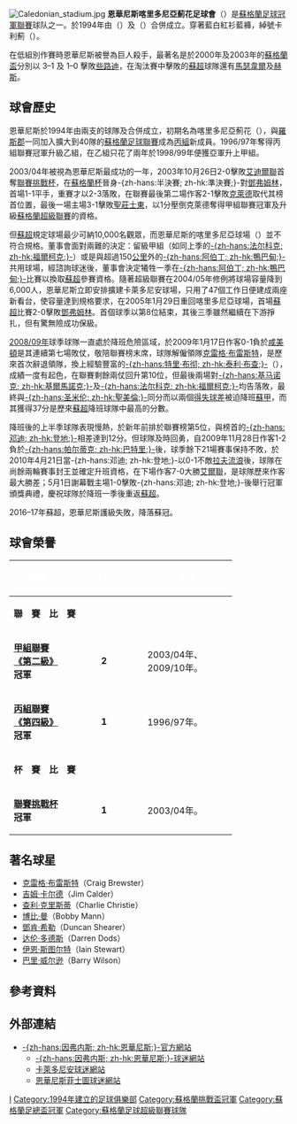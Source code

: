 {{noteTA
|G1=football
|G2=SPL
|T=zh-hans:因弗内斯足球俱乐部; zh-hk:恩華尼斯足球會; zh-tw: 印威內斯足球俱樂部;
|1=zh-hans:因弗内斯足球俱乐部; zh-hk:恩華尼斯足球會; zh-tw: 印威內斯足球俱樂部;
|2=zh-hans:因弗内斯; zh-hk:恩華尼斯; zh-tw:印威內斯;
|3=zh-hans:因弗内斯喀里多尼亚薊花足球俱乐部;zh-hk:印威內斯喀里多尼亞薊花足球會;
|4=zh-hans:喀里多尼亚;zh-hk:喀里多尼亞;zh-tw:喀里多尼亞;
}}
{{Football club infobox
| clubname    = 恩華尼斯<br> {{lang|en|''Inverness''}}
| image       = [[File:Inverness_ct.svg|180px]]
| fullname    = 恩華尼斯<br>喀里多尼亞薊花足球會<br> {{lang|en|Inverness Caledonian<br> Thistle Football Club}}
| nickname    = ''{{lang|en|Caley Jags}}''
| founded     = {{Start date and age|1994|8|df=yes}}
| ground      = {{link-en|喀里多尼亞球场|Caledonian Stadium}}<br>（Caledonian Stadium）
| city        = [[蘇格蘭|蘇格蘭]]，[[印威內斯|印威內斯]]
| capacity    = 7,512
| chairman    = 罗斯·莫里森 <br> （{{lang|en|Ross Morrison}}）
| mgrtitle    = 領隊
| manager     = {{tsl|en|John Robertson (footballer, born 1964)|约翰·羅伯森}}
| league      = [[蘇格蘭足球冠軍聯賽|蘇格蘭足球冠軍聯賽]]
| season      = 2021–22
| position    = 蘇冠，第 3 位
| website     = http://ictfc.com/
<!-- 主場球衣 -->
| pattern_la1 = _inverness1920h
| pattern_b1  = _inverness1920h
| pattern_ra1 = _inverness1920h
| pattern_sh1 = _inverness1920h
| pattern_so1 = _inverness1920h
| leftarm1    = 0000FF
| body1       = 0000FF
| rightarm1   = 0000FF
| shorts1     = 0000FF
| socks1      = 0000FF
<!-- 客場球衣 -->
| pattern_la2 = _inverness1819a
| pattern_b2  = _inverness1819a
| pattern_ra2 = _inverness1819a
| pattern_sh2 = _inverness1819a
| pattern_so2 = 
| leftarm2    = 000000
| body2       = 000000
| rightarm2   = 000000
| shorts2     = 000000
| socks2      = 000000
<!-- 第三球衣 -->
| pattern_la3 = _inverness1920t
| pattern_b3  = _inverness1920t
| pattern_ra3 = _inverness1920t
| pattern_sh3 = _inverness1920t
| pattern_so3 = _inverness1920t
| leftarm3    = FFFFFF
| body3       = FFFFFF
| rightarm3   = FFFFFF
| shorts3     = FFFFFF
| socks3      = FFFFFF

| current     = 
}}

[[File:Caledonian_stadium.jpg|thumb]]
'''恩華尼斯喀里多尼亞薊花足球會'''（'''{{lang|en|Inverness Caledonian Thistle Football Club}}'''）是[[蘇格蘭足球冠軍聯賽|蘇格蘭足球冠軍聯賽]]球队之一。於1994年由{{link-en|喀里多尼亞足球會|Caledonian F.C.}}（{{lang|en|Caledonian F.C.}}）及{{link-en|恩華尼斯薊花足球會|Inverness Thistle F.C.|-{zh-hans:因弗内斯蓟花; zh-hk:恩華尼斯薊花;}-}}（{{lang|en|Inverness Thistle F.C.}}）合併成立。穿著藍白紅衫藍褲，綽號卡利薊（{{lang|en|Caley Thistle}}）。

在低組別作賽時恩華尼斯被譽為巨人殺手，最著名是於2000年及2003年的[[蘇格蘭盃|蘇格蘭盃]]分別以 3–1 及 1–0 擊敗[[凯尔特人足球俱乐部|些路迪]]，在淘汰賽中擊敗的[[蘇格蘭足球超級聯賽|蘇超]]球隊還有[[马瑟韦尔足球俱乐部|馬瑟韋爾]]及[[哈茨足球俱乐部|赫斯]]。

== 球會歷史 ==
恩華尼斯於1994年由兩支{{link-en|高地聯賽|Highland Football League}}的球隊{{link-en|卡莱多尼安|Caledonian F.C.}}及{{link-en|恩華尼斯菲士圖|Inverness Thistle F.C.|-{zh-hans:因弗内斯菲士圖; zh-hk:恩華尼斯菲士圖;}-}}合併成立，初期名為喀里多尼亞薊花（{{lang|en|Caledonian Thistle F.C.}}），與[[罗斯郡足球俱乐部|羅斯郡]]一同加入擴大到40隊的[[蘇格蘭足球聯賽|蘇格蘭足球聯賽]]成為[[蘇格蘭足球丙組聯賽|丙組]]新成員。1996/97年奪得丙組聯賽冠軍升級乙組，在乙組只花了兩年於1998/99年便獲亞軍升上甲組。

2003/04年被視為恩華尼斯最成功的一年，2003年10月26日2-0擊敗[[艾迪爾聯足球會|艾迪爾聯]]首奪[[蘇格蘭聯賽挑戰杯|聯賽挑戰杯]]，在[[蘇格蘭杯|蘇格蘭杯]]晉身-{zh-hans:半決賽; zh-hk:準決賽;}-對[[邓弗姆林足球俱乐部|鄧弗姆林]]，首場1-1平手，重賽才以2-3落敗，在聯賽最後第二場作客2-1擊敗[[克莱德足球俱乐部|克萊德]]取代其榜首位置，最後一場主場3-1擊敗[[圣庄士东足球俱乐部|聖莊士東]]，以1分壓倒克萊德奪得甲組聯賽冠軍及升級[[蘇格蘭足球超級聯賽|蘇格蘭超級聯賽]]的資格。

但[[蘇格蘭足球超級聯賽|蘇超]]規定球場最少可納10,000名觀眾，而恩華尼斯的喀里多尼亞球場（{{lang|en|Caledonian Stadium}}）並不符合規格。董事會面對兩難的決定：留級甲組（如同上季的[[法尔科克足球俱乐部|-{zh-hans:法尔科克; zh-hk:福爾柯克;}-]]）或是與超過150[[公里|公里]]外的[[阿伯丁足球俱乐部|-{zh-hans:阿伯丁; zh-hk:鴨巴甸;}-]]共用球場，經諮詢球迷後，董事會決定犧牲一季在[[阿伯丁|-{zh-hans:阿伯丁; zh-hk:鴨巴甸;}-]]比賽以換取[[蘇格蘭足球超級聯賽|蘇超]]參賽資格。隨著超級聯賽在2004/05年修例將球場容量降到6,000人，恩華尼斯立即安排擴建卡萊多尼安球場，只用了47個工作日便建成兩座新看台，使容量達到規格要求，在2005年1月29日重回喀里多尼亞球場，首場[[蘇格蘭足球超級聯賽|蘇超]]比賽2-0擊敗[[邓弗姆林足球俱乐部|鄧弗姆林]]。首個球季以第8位結束，其後三季雖然繼續在下游掙扎，但有驚無險成功保級。

[[2008年至2009年蘇格蘭足球超級聯賽|2008/09年]]球季球隊一直處於降班危險區域，於2009年1月17日作客0-1負於[[咸美顿学院足球俱乐部|咸美頓]]是其連續第七場敗仗，敬陪聯賽榜末席，球隊解僱領隊[[克雷格·布雷斯特|克雷格·布雷斯特]]，是歷來首次辭退領隊，換上經驗豐富的[[特里·布彻|-{zh-hans:特里·布彻; zh-hk:泰利·布查;}-]]（{{lang|en|Terry Butcher}}），成績一度有起色，在聯賽剩餘兩仗回升第10位，但最後兩場對[[基马诺克足球俱乐部|-{zh-hans:基马诺克; zh-hk:基爾馬諾克;}-]]及[[法尔科克足球俱乐部|-{zh-hans:法尔科克; zh-hk:福爾柯克;}-]]均告落敗，最終與[[圣米伦足球俱乐部|-{zh-hans:圣米伦; zh-hk:聖美倫;}-]]同分而以兩個[[得失球差|得失球差]]被迫降班[[蘇甲|蘇甲]]，而其獲得37分是歷來[[蘇超|蘇超]]降班球隊中最高的分數。

降班後的上半季球隊表現慢熱，於新年前排於聯賽榜第5位，與榜首的[[邓迪足球俱乐部|-{zh-hans:邓迪; zh-hk:登地;}-]]相差達到12分。但球隊及時回勇，自2009年11月28日作客1-2負於[[帕尔蒂克足球俱乐部|-{zh-hans:帕尔蒂克; zh-hk:巴特里;}-]]後，球季餘下21場賽事保持不敗，於2010年4月21日當-{zh-hans:邓迪; zh-hk:登地;}-以0-1不敵[[拉夫流浪足球會|拉夫流浪]]後，球隊在尚餘兩輪賽事封王並確定升班資格，在下場作客7-0大勝[[艾爾聯足球會|艾爾聯]]，是球隊歷來作客最大勝差；5月1日謝幕戰主場1-0擊敗-{zh-hans:邓迪; zh-hk:登地;}-後舉行冠軍頒獎典禮，慶祝球隊於降班一季後重返[[蘇超|蘇超]]。

2016–17年蘇超，恩華尼斯護級失敗，降落蘇冠。

== 球會榮譽 ==
{| style="padding:0.3em; margin-left:15px; border:1px solid #4040FF; background:white; font-size:95%; line-height:1.5em" width=70%
|- bgcolor=4040FF
!width=25%|<font color="white"> '''榮譽'''
!width=5%|<font color="white"> '''次數'''
!!width=40%|<font color="white"> '''年度'''
|-
!colspan=3 bgcolor=#EFEFEF| '''聯　賽　比　賽'''
|- bgcolor=#D0E7FF
| '''[[蘇格蘭足球甲組聯賽|甲組聯賽《第二級》]] 冠軍'''
|align=center|'''2'''
| 2003/04年、2009/10年。
|- bgcolor=#D0E7FF
| '''[[蘇格蘭足球丙組聯賽|丙組聯賽《第四級》]] 冠軍'''
|align=center|'''1'''
| 1996/97年。
|-
!colspan=3 bgcolor=#EFEFEF| '''杯　賽　比　賽'''
|- bgcolor=#D0E7FF
| '''[[蘇格蘭聯賽挑戰杯|聯賽挑戰杯]] 冠軍'''
|align=center|'''1'''
| 2003/04年。
|}

== 著名球星 ==
* [[克雷格·布雷斯特|克雷格·布雷斯特]]（Craig Brewster）
* [[Jim_Calder|吉姆·卡尔德]]（Jim Calder）
* [[Charlie_Christie|查利·克里斯蒂]]（Charlie Christie）
* [[Bobby_Mann|博比·曼]]（Bobby Mann）
* [[Duncan_Shearer|鄧肯·希勒]]（Duncan Shearer）
* [[Darren_Dods|达伦·多德斯]]（Darren Dods）
* [[Iain_Stewart|伊恩·斯图尔特]]（Iain Stewart）
* [[Barry_Wilson|巴里·威尔逊]]（Barry Wilson）

== 參考資料 ==
<div class="references-small">
<references />
</div>

== 外部連結 ==
* [http://www.ictfc.co.uk/ -{zh-hans:因弗内斯; zh-hk:恩華尼斯;}-官方網站]{{Wayback|url=http://www.ictfc.co.uk/ |date=20111023185639 }}
** [https://web.archive.org/web/20060424081910/http://www.writeoncaley.bravehost.com/ -{zh-hans:因弗内斯; zh-hk:恩華尼斯;}-球迷網站]
** [http://www.caledonianfc.co.uk/index1.html 卡萊多尼安球迷網站]{{Wayback|url=http://www.caledonianfc.co.uk/index1.html |date=20060205153854 }}
** [https://web.archive.org/web/20051216120350/http://www.invernessthistle.co.uk/frameset.htm 恩華尼斯菲士圖球迷網站]

{{蘇格蘭足球超級聯賽}}

[[Category:蘇格蘭足球俱樂部|I]]
[[Category:1994年建立的足球俱樂部|Category:1994年建立的足球俱樂部]]
[[Category:蘇格蘭挑戰盃冠軍|Category:蘇格蘭挑戰盃冠軍]]
[[Category:蘇格蘭足總盃冠軍|Category:蘇格蘭足總盃冠軍]]
[[Category:蘇格蘭足球超級聯賽球隊|Category:蘇格蘭足球超級聯賽球隊]]